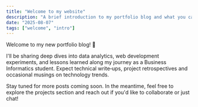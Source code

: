 ```yaml
---
title: "Welcome to my website"
description: "A brief introduction to my portfolio blog and what you can expect to find here."
date: "2025-08-07"
tags: ["welcome", "intro"]
---
```


Welcome to my new portfolio blog! 🎉

I'll be sharing deep dives into data analytics, web development experiments, and lessons learned along my journey as a Business Informatics student. Expect technical write‑ups, project retrospectives and occasional musings on technology trends.

Stay tuned for more posts coming soon. In the meantime, feel free to explore the projects section and reach out if you'd like to collaborate or just chat!